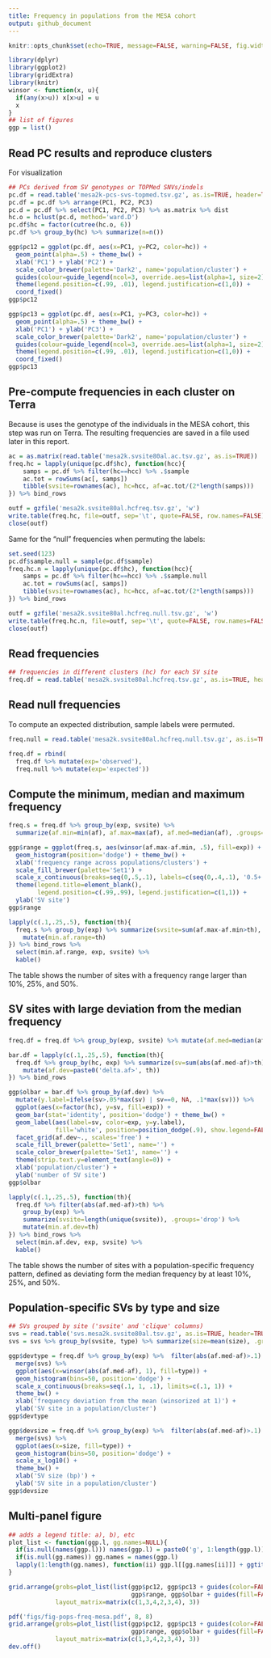 ```yaml
---
title: Frequency in populations from the MESA cohort
output: github_document
---
```


```r
knitr::opts_chunk$set(echo=TRUE, message=FALSE, warning=FALSE, fig.width=10)
```

```r
library(dplyr)
library(ggplot2)
library(gridExtra)
library(knitr)
winsor <- function(x, u){
  if(any(x>u)) x[x>u] = u
  x
}
## list of figures
ggp = list()
```

## Read PC results and reproduce clusters

For visualization

```r
## PCs derived from SV genotypes or TOPMed SNVs/indels
pc.df = read.table('mesa2k-pcs-svs-topmed.tsv.gz', as.is=TRUE, header=TRUE)
pc.df = pc.df %>% arrange(PC1, PC2, PC3)
pc.d = pc.df %>% select(PC1, PC2, PC3) %>% as.matrix %>% dist
hc.o = hclust(pc.d, method='ward.D')
pc.df$hc = factor(cutree(hc.o, 6))
pc.df %>% group_by(hc) %>% summarize(n=n())

ggp$pc12 = ggplot(pc.df, aes(x=PC1, y=PC2, color=hc)) +
  geom_point(alpha=.5) + theme_bw() +
  xlab('PC1') + ylab('PC2') +
  scale_color_brewer(palette='Dark2', name='population/cluster') +
  guides(colour=guide_legend(ncol=3, override.aes=list(alpha=1, size=2))) + 
  theme(legend.position=c(.99, .01), legend.justification=c(1,0)) +
  coord_fixed()
ggp$pc12

ggp$pc13 = ggplot(pc.df, aes(x=PC1, y=PC3, color=hc)) +
  geom_point(alpha=.5) + theme_bw() + 
  xlab('PC1') + ylab('PC3') +
  scale_color_brewer(palette='Dark2', name='population/cluster') +
  guides(colour=guide_legend(ncol=3, override.aes=list(alpha=1, size=2))) + 
  theme(legend.position=c(.99, .01), legend.justification=c(1,0)) +
  coord_fixed()
ggp$pc13
```

## Pre-compute frequencies in each cluster on Terra

Because is uses the genotype of the individuals in the MESA cohort, this step was run on Terra.
The resulting frequencies are saved in a file used later in this report.

```r
ac = as.matrix(read.table('mesa2k.svsite80al.ac.tsv.gz', as.is=TRUE))
freq.hc = lapply(unique(pc.df$hc), function(hcc){
    samps = pc.df %>% filter(hc==hcc) %>% .$sample
    ac.tot = rowSums(ac[, samps])
    tibble(svsite=rownames(ac), hc=hcc, af=ac.tot/(2*length(samps)))
}) %>% bind_rows

outf = gzfile('mesa2k.svsite80al.hcfreq.tsv.gz', 'w')
write.table(freq.hc, file=outf, sep='\t', quote=FALSE, row.names=FALSE)
close(outf)
```

Same for the "null" frequencies when permuting the labels:

```r
set.seed(123)
pc.df$sample.null = sample(pc.df$sample)
freq.hc.n = lapply(unique(pc.df$hc), function(hcc){
    samps = pc.df %>% filter(hc==hcc) %>% .$sample.null
    ac.tot = rowSums(ac[, samps])
    tibble(svsite=rownames(ac), hc=hcc, af=ac.tot/(2*length(samps)))
}) %>% bind_rows

outf = gzfile('mesa2k.svsite80al.hcfreq.null.tsv.gz', 'w')
write.table(freq.hc.n, file=outf, sep='\t', quote=FALSE, row.names=FALSE)
close(outf)
```

## Read frequencies

```r
## frequencies in different clusters (hc) for each SV site
freq.df = read.table('mesa2k.svsite80al.hcfreq.tsv.gz', as.is=TRUE, header=TRUE)
```

## Read null frequencies

To compute an expected distribution, sample labels were permuted.

```r
freq.null = read.table('mesa2k.svsite80al.hcfreq.null.tsv.gz', as.is=TRUE, header=TRUE)

freq.df = rbind(
  freq.df %>% mutate(exp='observed'),
  freq.null %>% mutate(exp='expected'))
```

## Compute the minimum, median and maximum frequency

```r
freq.s = freq.df %>% group_by(exp, svsite) %>%
  summarize(af.min=min(af), af.max=max(af), af.med=median(af), .groups='drop')

ggp$range = ggplot(freq.s, aes(winsor(af.max-af.min, .5), fill=exp)) +
  geom_histogram(position='dodge') + theme_bw() +
  xlab('frequency range across populations/clusters') +
  scale_fill_brewer(palette='Set1') +
  scale_x_continuous(breaks=seq(0,.5,.1), labels=c(seq(0,.4,.1), '0.5+')) + 
  theme(legend.title=element_blank(),
        legend.position=c(.99,.99), legend.justification=c(1,1)) + 
  ylab('SV site')
ggp$range

lapply(c(.1,.25,.5), function(th){
  freq.s %>% group_by(exp) %>% summarize(svsite=sum(af.max-af.min>th), .groups='drop') %>% 
    mutate(min.af.range=th)
}) %>% bind_rows %>%
  select(min.af.range, exp, svsite) %>%
  kable()
```

The table shows the number of sites with a frequency range larger than 10%, 25%, and 50%.

## SV sites with large deviation from the median frequency

```r
freq.df = freq.df %>% group_by(exp, svsite) %>% mutate(af.med=median(af))

bar.df = lapply(c(.1,.25,.5), function(th){
  freq.df %>% group_by(hc, exp) %>% summarize(sv=sum(abs(af.med-af)>th), .groups='drop') %>% 
    mutate(af.dev=paste0('delta.af>', th))
}) %>% bind_rows

ggp$olbar = bar.df %>% group_by(af.dev) %>%
  mutate(y.label=ifelse(sv>.05*max(sv) | sv==0, NA, .1*max(sv))) %>% 
  ggplot(aes(x=factor(hc), y=sv, fill=exp)) + 
  geom_bar(stat='identity', position='dodge') + theme_bw() +
  geom_label(aes(label=sv, color=exp, y=y.label),
             fill='white', position=position_dodge(.9), show.legend=FALSE) + 
  facet_grid(af.dev~., scales='free') + 
  scale_fill_brewer(palette='Set1', name='') + 
  scale_color_brewer(palette='Set1', name='') +
  theme(strip.text.y=element_text(angle=0)) + 
  xlab('population/cluster') +
  ylab('number of SV site')
ggp$olbar

lapply(c(.1,.25,.5), function(th){
  freq.df %>% filter(abs(af.med-af)>th) %>%
    group_by(exp) %>%
    summarize(svsite=length(unique(svsite)), .groups='drop') %>% 
    mutate(min.af.dev=th)
}) %>% bind_rows %>%
  select(min.af.dev, exp, svsite) %>%
  kable()
```

The table shows the number of sites with a population-specific frequency pattern, defined as deviating form the median frequency by at least 10%, 25%, and 50%.

## Population-specific SVs by type and size

```r
## SVs grouped by site ('svsite' and 'clique' columns)
svs = read.table('svs.mesa2k.svsite80al.tsv.gz', as.is=TRUE, header=TRUE)
svs = svs %>% group_by(svsite, type) %>% summarize(size=mean(size), .groups='drop')

ggp$devtype = freq.df %>% group_by(exp) %>%  filter(abs(af.med-af)>.1) %>% 
  merge(svs) %>%
  ggplot(aes(x=winsor(abs(af.med-af), 1), fill=type)) +
  geom_histogram(bins=50, position='dodge') +
  scale_x_continuous(breaks=seq(.1, 1, .1), limits=c(.1, 1)) + 
  theme_bw() +
  xlab('frequency deviation from the mean (winsorized at 1)') +
  ylab('SV site in a population/cluster')
ggp$devtype

ggp$devsize = freq.df %>% group_by(exp) %>%  filter(abs(af.med-af)>.1) %>% 
  merge(svs) %>%
  ggplot(aes(x=size, fill=type)) +
  geom_histogram(bins=50, position='dodge') +
  scale_x_log10() + 
  theme_bw() +
  xlab('SV size (bp)') +
  ylab('SV site in a population/cluster')
ggp$devsize
```


## Multi-panel figure

```r
## adds a legend title: a), b), etc
plot_list <- function(ggp.l, gg.names=NULL){
  if(is.null(names(ggp.l))) names(ggp.l) = paste0('g', 1:length(ggp.l))
  if(is.null(gg.names)) gg.names = names(ggp.l)
  lapply(1:length(gg.names), function(ii) ggp.l[[gg.names[ii]]] + ggtitle(paste0('(', LETTERS[ii], ')')))
}

grid.arrange(grobs=plot_list(list(ggp$pc12, ggp$pc13 + guides(color=FALSE),
                                  ggp$range, ggp$olbar + guides(fill=FALSE))),
             layout_matrix=matrix(c(1,3,4,2,3,4), 3))

pdf('figs/fig-pops-freq-mesa.pdf', 8, 8)
grid.arrange(grobs=plot_list(list(ggp$pc12, ggp$pc13 + guides(color=FALSE),
                                  ggp$range, ggp$olbar + guides(fill=FALSE))),
             layout_matrix=matrix(c(1,3,4,2,3,4), 3))
dev.off()
```
